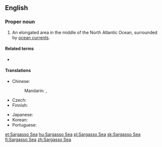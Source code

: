 ==English==
{{wikipedia}}

===Proper noun===
{{en-proper noun}}

# An elongated area in the middle of the North Atlantic Ocean, surrounded by [[ocean current]]s.

====Related terms====
* {{l|en|sargasso}}

====Translations====
{{trans-top|an elongated area in the middle of the North Atlantic Ocean}}
* Chinese:
*: Mandarin: {{t|cmn|馬尾藻海|sc=Hani}}, {{t|cmn|马尾藻海|tr=Mǎwěizǎohǎi|sc=Hani}}
* Czech: {{t+|cs|Sargasové moře|n}}
* Finnish: {{t|fi|Sargassomeri}}
{{trans-mid}}
* Japanese: {{t|ja|サルガッソ海|tr=Sarugasso Umi|sc=Jpan}}
* Korean: {{t|ko|사르가소 해|tr=Sareugaso Hae|sc=Kore}}
* Portuguese: {{t|pt|mar dos Sargaços|m}}
{{trans-bottom}}

[[et:Sargasso Sea]]
[[hu:Sargasso Sea]]
[[pl:Sargasso Sea]]
[[sk:Sargasso Sea]]
[[fi:Sargasso Sea]]
[[zh:Sargasso Sea]]
